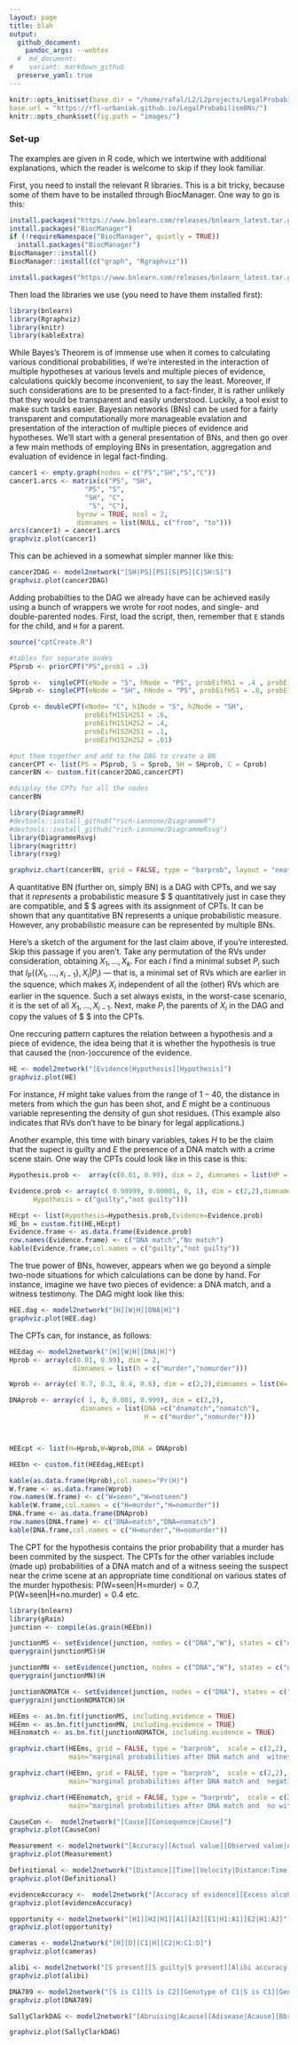 ```yaml
---
layout: page
title: blah
output:
  github_document:
    pandoc_args: --webtex
  #  md_document:
#    variant: markdown_github
  preserve_yaml: true
---
```


```r
knitr::opts_knit$set(base.dir = "/home/rafal/L2/L2projects/LegalProbabilismBNs", 
base.url = "https://rfl-urbaniak.github.io/LegalProbabilismBNs/")
knitr::opts_chunk$set(fig.path = "images/")
```


### Set-up

The examples are given in R code, which we intertwine with additional explanations, which the reader is welcome to skip if they look familiar. 

First, you need to install the relevant R libraries. This is a bit tricky, because some of them have to be installed through BiocManager. One way to go is this:


\footnotesize
```r
install.packages("https://www.bnlearn.com/releases/bnlearn_latest.tar.gz", repos = NULL, type = "source")
install.packages("BiocManager")
if (!requireNamespace("BiocManager", quietly = TRUE))
  install.packages("BiocManager")
BiocManager::install()
BiocManager::install(c("graph", "Rgraphviz"))

install.packages("https://www.bnlearn.com/releases/bnlearn_latest.tar.gz", repos = NULL, type = "source")

```
\normalsize

Then load the libraries we use (you need to have them installed first):

```r
library(bnlearn)
library(Rgraphviz)
library(knitr)
library(kableExtra)
```



While Bayes's Theorem is of immense use when it comes to calculating various conditional probabilities, if we're interested in the interaction of multiple hypotheses at various levels and multiple pieces of evidence, calculations quickly become inconvenient, to say the least. Moreover, if such considerations are to be presented to a fact-finder, it is rather unlikely that they would be transparent and easily understood. Luckily, a tool exist to make such tasks easier. Bayesian networks (BNs) can be used for a fairly transparent and computationally more manageable evalation and presentation of the interaction of multiple pieces of evidence and hypotheses. We'll start with a general presentation of BNs, and then go over a few main methods of employing BNs in presentation, aggregation and evaluation of evidence in legal fact-finding.  





```r
cancer1 <- empty.graph(nodes = c("PS","SH","S","C"))
cancer1.arcs <- matrix(c("PS", "SH",
                   "PS", "S",
                   "SH", "C",
                    "S", "C"),
                 byrow = TRUE, ncol = 2,
                 dimnames = list(NULL, c("from", "to")))
arcs(cancer1) = cancer1.arcs
graphviz.plot(cancer1)
```


This can be achieved in a somewhat simpler manner like this:

```r
cancer2DAG <- model2network("[SH|PS][PS][S|PS][C|SH:S]")
graphviz.plot(cancer2DAG)
```



Adding probabilties to the DAG we already have can be achieved easily using a bunch of wrappers we wrote for root nodes, and single- and double-parented nodes. First, load the script, then, remember that `E` stands for the child, and `H` for a parent. 

\vspace{1mm}
\footnotesize
```r
source("cptCreate.R")

#tables for separate nodes
PSprob <- priorCPT("PS",prob1 = .3) 

Sprob <-  singleCPT(eNode = "S", hNode = "PS", probEifHS1 = .4 , probEifHS2 =  .2)
SHprob <- singleCPT(eNode = "SH", hNode = "PS", probEifHS1 = .8, probEifHS2 = .3)

Cprob <- doubleCPT(eNode= "C", h1Node = "S", h2Node = "SH",
                   probEifH1S1H2S1 = .6,
                   probEifH1S1H2S2 = .4,
                   probEifH1S2H2S1 = .1,
                   probEifH1S2H2S2 = .01)

#put them together and add to the DAG to create a BN
cancerCPT <- list(PS = PSprob, S = Sprob, SH = SHprob, C = Cprob)
cancerBN <- custom.fit(cancer2DAG,cancerCPT)

#display the CPTs for all the nodes
cancerBN
```
\normalsize

\vspace{1mm}
\footnotesize
```r
library(DiagrammeR)
#devtools::install_github("rich-iannone/DiagrammeR")
#devtools::install_github("rich-iannone/DiagrammeRsvg")
library(DiagrammeRsvg)
library(magrittr)
library(rsvg)

graphviz.chart(cancerBN, grid = FALSE, type = "barprob", layout = "neato", scale = c(1,1.5),  main="marginal probabilities for the cancer BN") 

```
\normalsize


A quantitative BN (further on, simply BN) is a DAG with CPTs, and we say that it *represents* a probabilistic measure $\mathsf{P} $ quantitatively just in case they are compatible, and $\mathsf{P} $ agrees with its assignment of CPTs. It can be shown that any quantitative BN represents a unique probabilistic measure.  However, any probabilistic measure can be represented by multiple BNs.

Here's a sketch of the argument for the last claim above, if you're interested. Skip this passage if you aren't. Take any permutation of the RVs under consideration, obtaining $X_1, \dots, X_k$. For each $i$ find a minimal subset $P_i$ such that $I_{\mathsf{P} {}}(\{X_1,\dots,x_{i-1}\},X_i\vert P_i)$ --- that is, a minimal set of RVs which are earlier in the squence, which makes $X_i$ independent of all the (other) RVs which are earlier in the squence. Such a set always exists, in the worst-case scenario, it is the set of all $X_1,\dots,X_{i-1}$. Next, make $P_i$ the parents of $X_i$ in the DAG and copy the values of $\mathsf{P} $ into the CPTs.




One reccuring pattern captures the relation between a hypothesis and a piece of evidence, the idea being that it is whether the hypothesis is true that caused the (non-)occurence of the evidence. 

\vspace{1mm}
\footnotesize
```r
HE <- model2network("[Evidence|Hypothesis][Hypothesis]")
graphviz.plot(HE)
```
\normalsize



For instance, $H$ might take values from the range of $1-40$, the distance in meters from which the gun has been shot, and $E$ might be a continuous variable representing the density of gun shot residues. (This example also indicates that RVs don't have to be binary for legal applications.) 


Another example, this time with binary variables, takes $H$ to be the claim that the supect is guilty and $E$ the presence of a DNA match with a crime scene stain. One way the CPTs could look like in this case is this:

```r
Hypothesis.prob <-  array(c(0.01, 0.99), dim = 2, dimnames = list(HP =  c("guilty","not guilty")))

Evidence.prob <- array(c( 0.99999, 0.00001, 0, 1), dim = c(2,2),dimnames = list(Evidence = c("DNA match","no match"),
      Hypothesis = c("guilty","not guilty")))

HEcpt <- list(Hypothesis=Hypothesis.prob,Evidence=Evidence.prob)
HE_bn = custom.fit(HE,HEcpt)
Evidence.frame <- as.data.frame(Evidence.prob)
row.names(Evidence.frame) <- c("DNA match","No match")
kable(Evidence.frame,col.names = c("guilty","not guilty"))
```
















The true power of BNs, however, appears when we go beyond a simple two-node situations for which calculations can be done by hand. For instance, imagine we have two pieces of evidence: a DNA match, and a witness testimony. The DAG might look like this:

```r
HEE.dag <- model2network("[H][W|H][DNA|H]")
graphviz.plot(HEE.dag)
```

The CPTs can, for instance, as follows:

```r
HEEdag <- model2network("[H][W|H][DNA|H]")
Hprob <- array(c(0.01, 0.99), dim = 2, 
                dimnames = list(h = c("murder","nomurder")))

Wprob <- array(c( 0.7, 0.3, 0.4, 0.6), dim = c(2,2),dimnames = list(W= c("seen","notseen"), H = c("murder","nomurder")))

DNAprob <- array(c( 1, 0, 0.001, 0.999), dim = c(2,2),
                  dimnames = list(DNA =c("dnamatch","nomatch"),
                                  H = c("murder","nomurder")))



HEEcpt <- list(H=Hprob,W=Wprob,DNA = DNAprob)

HEEbn <- custom.fit(HEEdag,HEEcpt)

kable(as.data.frame(Hprob),col.names="Pr(H)")
W.frame <- as.data.frame(Wprob)
row.names(W.frame) <- c("W=seen","W=notseen")
kable(W.frame,col.names = c("H=murder","H=nomurder"))
DNA.frame <- as.data.frame(DNAprob)
row.names(DNA.frame) <- c("DNA=match","DNA=nomatch")
kable(DNA.frame,col.names = c("H=murder","H=nomurder"))
```

The CPT for the hypothesis contains the prior probability that a murder has been commited by the suspect. The CPTs for the other variables include (made up) probabilities of a DNA match and of a witness seeing the suspect near the crime scene at an appropriate time conditional on various states of the murder hypothesis:  $\mathsf{P} (\textrm{W=seen}\vert \textrm{H=murder})=0.7, \mathsf{P} (\textrm{W=seen}\vert \textrm{H=no.murder})=0.4$ etc. 


\vspace{1mm}
\footnotesize
```r
library(bnlearn)
library(gRain)
junction <- compile(as.grain(HEEbn))

junctionMS <- setEvidence(junction, nodes = c("DNA","W"), states = c("dnamatch","seen") )
querygrain(junctionMS)$H

junctionMN <- setEvidence(junction, nodes = c("DNA","W"), states = c("dnamatch","notseen"))
querygrain(junctionMN)$H

junctionNOMATCH <- setEvidence(junction, nodes = c("DNA"), states = c("nomatch"))
querygrain(junctionNOMATCH)$H

```
\normalsize













```r

HEEms <- as.bn.fit(junctionMS, including.evidence = TRUE) 
HEEmn <- as.bn.fit(junctionMN, including.evidence = TRUE) 
HEEnomatch <- as.bn.fit(junctionNOMATCH, including.evidence = TRUE) 

graphviz.chart(HEEms, grid = FALSE, type = "barprob",  scale = c(2,2), 
               main="marginal probabilities after DNA match and  witness evidence")

graphviz.chart(HEEmn, grid = FALSE, type = "barprob",  scale = c(2,2), 
               main="marginal probabilities after DNA match and  negative witness evidence")

graphviz.chart(HEEnomatch, grid = FALSE, type = "barprob",  scale = c(2,2), 
               main="marginal probabilities after DNA match and  no witness evidence")
```
\normalsize


```r
CauseCon <-  model2network("[Cause][Consequence|Cause]")
graphviz.plot(CauseCon)
```



\vspace{1mm}
\footnotesize
```r
Measurement <- model2network("[Accuracy][Actual value][Observed value|Accuracy:Actual value]")
graphviz.plot(Measurement)
```
\normalsize




```r
Definitional <- model2network("[Distance][Time][Velocity|Distance:Time]")
graphviz.plot(Definitional)
```


\vspace{1mm}
\footnotesize
```r
evidenceAccuracy <-  model2network("[Accuracy of evidence][Excess alcohol level][Evidence for excess|Accuracy of evidence:Excess alcohol level]")
graphviz.plot(evidenceAccuracy)
```
\normalsize


\vspace{1mm}
\footnotesize
```r
opportunity <- model2network("[H1][H2|H1][A1][A2][E1|H1:A1][E2|H1:A2]")
graphviz.plot(opportunity)
```



\vspace{1mm}
\footnotesize
```r
cameras <- model2network("[H][D][C1|H][C2|H:C1:D]")
graphviz.plot(cameras)
```
\normalsize
\normalsize


\vspace{1mm}
\footnotesize
```r
alibi <- model2network("[S present][S guilty|S present][Alibi accuracy|S guilty][Alibi|Alibi accuracy:S present]")
graphviz.plot(alibi)
```
\normalsize


\vspace{1mm}
\footnotesize
```r
DNA789 <- model2network("[S is C1][S is C2][Genotype of C1|S is C1][Genotype of C2|S is C2][S is the source|S is C1:S is C2][(7,8,9) found|Genotype of C1:Genotype of C2]")
graphviz.plot(DNA789)
```
\normalsize



\vspace{1mm}
\footnotesize
```r
SallyClarkDAG <- model2network("[Abruising|Acause][Adisease|Acause][Bbruising|Bcause][Bdisease|Bcause][Acause][Bcause|Acause][Nomurdered|Acause:Bcause][Guilty|Nomurdered]")

graphviz.plot(SallyClarkDAG)
```
\normalsize
